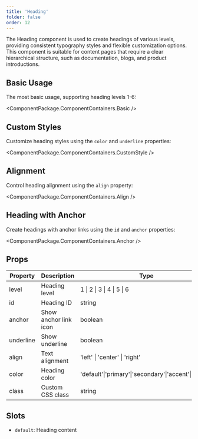 ```yaml
---
title: 'Heading'
folder: false
order: 12
---
```



The Heading component is used to create headings of various levels, providing consistent typography styles and flexible customization options. This component is suitable for content pages that require a clear hierarchical structure, such as documentation, blogs, and product introductions.

## Basic Usage

The most basic usage, supporting heading levels 1-6:

<ComponentPackage.ComponentContainers.Basic />

## Custom Styles

Customize heading styles using the `color` and `underline` properties:

<ComponentPackage.ComponentContainers.CustomStyle />

## Alignment

Control heading alignment using the `align` property:

<ComponentPackage.ComponentContainers.Align />

## Heading with Anchor

Create headings with anchor links using the `id` and `anchor` properties:

<ComponentPackage.ComponentContainers.Anchor />

## Props

| Property     | Description                        | Type                                              | Default   |
| ------------ | ---------------------------------- | ------------------------------------------------- | --------- |
| level        | Heading level                      | 1 \| 2 \| 3 \| 4 \| 5 \| 6                      | 2         |
| id           | Heading ID                         | string                                            | -         |
| anchor       | Show anchor link icon              | boolean                                           | false     |
| underline    | Show underline                     | boolean                                           | false     |
| align        | Text alignment                     | 'left' \| 'center' \| 'right'                    | 'left'    |
| color        | Heading color                      | 'default'\|'primary'\|'secondary'\|'accent'\|'muted' | 'default' |
| class        | Custom CSS class                   | string                                            | -         |

## Slots

- `default`: Heading content
